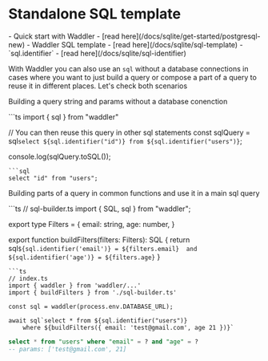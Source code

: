 
# Standalone SQL template
<Prerequisites>
- Quick start with Waddler - [read here](/docs/sqlite/get-started/postgresql-new)
- Waddler SQL template - [read here](/docs/sqlite/sql-template)
- `sql.identifier` - [read here](/docs/sqlite/sql-identifier)
</Prerequisites>
<br/>

With Waddler you can also use an `sql` without a database connections in cases where you want to just build a query
or compose a part of a query to reuse it in different places. Let's check both scenarios

Building a query string and params without a database conenction
<Section>
```ts
import { sql } from "waddler"

// You can then reuse this query in other sql statements
const sqlQuery = sql`select ${sql.identifier("id")} from ${sql.identifier("users")}`;

console.log(sqlQuery.toSQL());
```
```sql
select "id" from "users";
```
</Section>

Building parts of a query in common functions and use it in a main sql query
<Section>
```ts
// sql-builder.ts
import { SQL, sql } from "waddler";

export type Filters = {
    email: string,
    age: number,
}

export function buildFilters(filters: Filters): SQL {
    return sql`${sql.identifier('email')} = ${filters.email} 
                and ${sql.identifier('age')} = ${filters.age}`
}

```
```ts
// index.ts
import { waddler } from 'waddler/...'
import { buildFilters } from './sql-builder.ts'

const sql = waddler(process.env.DATABASE_URL);

await sql`select * from ${sql.identifier("users")} 
    where ${buildFilters({ email: 'test@gmail.com', age 21 })}`
```
```sql
select * from "users" where "email" = ? and "age" = ?
-- params: ['test@gmail.com', 21]
```
</Section>
